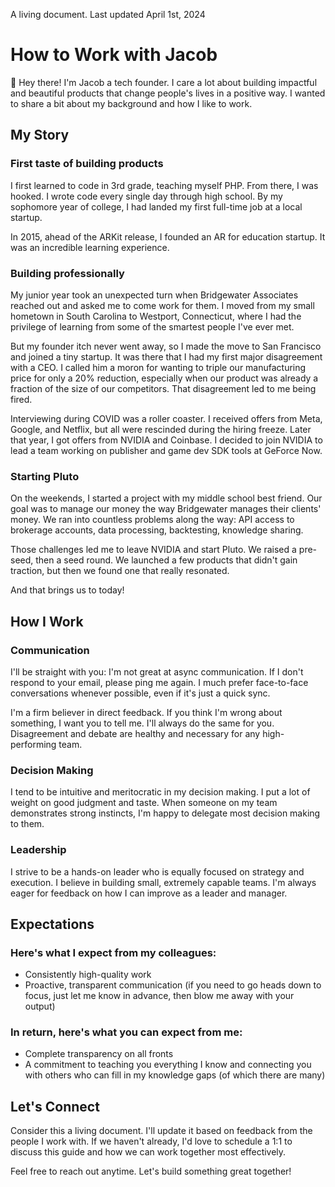 

<div className="flex flex-col">
  <p className="text-xs opacity-25">
    A living document. Last updated April 1st, 2024
  </p>
  <h1 className="text-3xl opacity-50">How to Work with Jacob</h1>
  <p>
    👋 Hey there! I&apos;m Jacob a <Age /> tech founder. I care a lot about
    building impactful and beautiful products that change people&apos;s lives in
    a positive way. I wanted to share a bit about my background and how I like
    to work.
  </p>
</div>

## My Story

### First taste of building products

I first learned to code in 3rd grade, teaching myself PHP. From there, I was hooked. I wrote code every single day through high school. By my sophomore year of college, I had landed my first full-time job at a local startup.

In 2015, ahead of the ARKit release, I founded an AR for education startup. It was an incredible learning experience.

### Building professionally

My junior year took an unexpected turn when Bridgewater Associates reached out and asked me to come work for them. I moved from my small hometown in South Carolina to Westport, Connecticut, where I had the privilege of learning from some of the smartest people I've ever met.

But my founder itch never went away, so I made the move to San Francisco and joined a tiny startup. It was there that I had my first major disagreement with a CEO. I called him a moron for wanting to triple our manufacturing price for only a 20% reduction, especially when our product was already a fraction of the size of our competitors. That disagreement led to me being fired.

Interviewing during COVID was a roller coaster. I received offers from Meta, Google, and Netflix, but all were rescinded during the hiring freeze. Later that year, I got offers from NVIDIA and Coinbase. I decided to join NVIDIA to lead a team working on publisher and game dev SDK tools at GeForce Now.

### Starting Pluto

On the weekends, I started a project with my middle school best friend. Our goal was to manage our money the way Bridgewater manages their clients' money. We ran into countless problems along the way: API access to brokerage accounts, data processing, backtesting, knowledge sharing.

Those challenges led me to leave NVIDIA and start Pluto. We raised a pre-seed, then a seed round. We launched a few products that didn't gain traction, but then we found one that really resonated.

And that brings us to today!

## How I Work

### Communication

I'll be straight with you: I'm not great at async communication. If I don't respond to your email, please ping me again. I much prefer face-to-face conversations whenever possible, even if it's just a quick sync.

I'm a firm believer in direct feedback. If you think I'm wrong about something, I want you to tell me. I'll always do the same for you. Disagreement and debate are healthy and necessary for any high-performing team.

### Decision Making

I tend to be intuitive and meritocratic in my decision making. I put a lot of weight on good judgment and taste. When someone on my team demonstrates strong instincts, I'm happy to delegate most decision making to them.

### Leadership

I strive to be a hands-on leader who is equally focused on strategy and execution. I believe in building small, extremely capable teams. I'm always eager for feedback on how I can improve as a leader and manager.

## Expectations

### Here's what I expect from my colleagues:

- Consistently high-quality work
- Proactive, transparent communication (if you need to go heads down to focus, just let me know in advance, then blow me away with your output)

### In return, here's what you can expect from me:

- Complete transparency on all fronts
- A commitment to teaching you everything I know and connecting you with others who can fill in my knowledge gaps (of which there are many)

## Let's Connect

Consider this a living document. I'll update it based on feedback from the people I work with. If we haven't already, I'd love to schedule a 1:1 to discuss this guide and how we can work together most effectively.

Feel free to reach out anytime. Let's build something great together!
